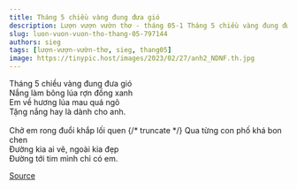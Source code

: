 ```yaml
---
title: Tháng 5 chiều vàng đung đưa gió
description: Lượn vượn vườn thơ - tháng 05-1 Tháng 5 chiều vàng đung đưa gió Nắng làm bông lúa rợn đồng xanh
slug: luon-vuon-vuon-tho-thang-05-797144
authors: sieg
tags: [lượn-vượn-vườn-thơ, sieg, thang05]
image: https://tinypic.host/images/2023/02/27/anh2_NDNF.th.jpg
---
```


Tháng 5 chiều vàng đung đưa gió\
Nắng làm bông lúa rợn đồng xanh\
Em về hương lúa mau quá ngõ\
Tặng nắng hay là dành cho anh.\
\
Chở em rong đuổi khắp lối quen
{/* truncate */}
Qua từng con phố khá bon chen\
Đường kia ai vẽ, ngoài kia đẹp\
Đường tới tim mình chỉ có em.

[Source](https://www.facebook.com/ape.poem/posts/pfbid03DyDP5CfTmRC5aMGYmovKPiyUGCUbKikB9QSbyBmPaXySHRmmh1kDVbEkuydx43Wl)
